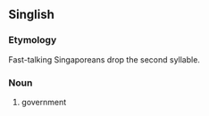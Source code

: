 ==Singlish==
===Etymology===
Fast-talking Singaporeans drop the second syllable.

===Noun===
# government